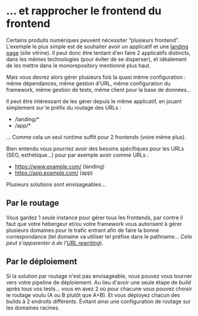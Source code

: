 # … et rapprocher le frontend du frontend

Certains produits numériques peuvent nécessiter “plusieurs frontend”. L'exemple le plus simple est de souhaiter avoir un applicatif et une [landing page](https://en.wikipedia.org/wiki/Landing_page) (site vitrine). Il peut donc être tentant d'en faire 2 applicatifs distincts, dans les mêmes technologies (pour éviter de se disperser), et idéalement de les mettre dans le monorepository mentionné plus haut.

Mais vous devrez alors gérer plusieurs fois la quasi même configuration : même dépendances, même gestion d'URL, même configuration du framework, même gestion de tests, même client pour la base de données…

Il peut être intéressant de les gérer depuis le même applicatif, en jouant simplement sur le préfix du routage des URLs :

- /landing/\*
- /app/\*

… Comme cela un seul runtime suffit pour 2 frontends (voire même plus).

Bien entendu vous pourriez avoir des besoins spécifiques pour les URLs (SEO, esthétique…) pour par exemple avoir comme URLs :

- https://www.example.com/ (landing)
- https://app.example.com/ (app)

Plusieurs solutions sont envisageables…

## Par le routage

Vous gardez 1 seule instance pour gérer tous les frontends, par contre il faut que votre hébergeur et/ou votre framework vous autorisent à gérer plusieurs domaines pour le trafic entrant afin de faire la bonne correspondance (tel domaine va utiliser tel préfixe dans le pathname… _Cela peut s'apparenter à de l'[URL rewriting](https://en.wikipedia.org/wiki/Rewrite_engine)_).

## Par le déploiement

Si la solution par routage n'est pas envisageable, vous pouvez vous tourner vers votre pipeline de déploiement. Au lieu d'avoir une seule étape de _build_ après tous vos tests… vous en avez 2 où pour chacune vous pouvez choisir le routage voulu (A ou B plutôt que A+B). Et vous déployez chacun des builds à 2 endroits différents. Évitant ainsi une configuration de routage sur les domaines racines.
